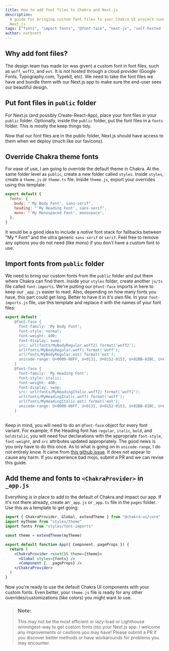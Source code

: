 ```yaml
---
title: How to add font files to Chakra and Next.js
description:
  A guide for bringing custom font files to your Chakra UI project running on
  Next.js
tags: ["fonts", "import fonts", "@font-face", "next-js", "self-hosted fonts"]
author: notbrett
---
```


## Why add font files?

The design team has made (or was given) a custom font in font files, such as
`woff`, `woff2`, and `eot`. It is not hosted through a cloud provider (Google
Fonts, Typography.com, Typekit, etc). We need to take the font files we have and
bundle them with our Next.js app to make sure the end-user sees our beautiful
design.

## Put font files in `public` folder

For Next.js (and possibly Create-React-App), place your font files in your
`public` folder. Optionally, inside the `public` folder, put the font files in a
`fonts` folder. This is mostly the keep things tidy.

Now that our font files are in the public folder, Next.js should have access to
them when we deploy (much like our favicons).

## Override Chakra theme fonts

For ease of use, I am going to override the default theme in Chakra. At the same
folder level as `public`, create a new folder called `styles`. Inside `styles`,
create a `theme.js` or `theme.ts` file. Inside `theme.js`, export your overrides
using this template:

```js
export default {
  fonts: {
    body: "'My Body Font', sans-serif",
    heading: "'My Heading Font', sans-serif",
    mono: "'My Monospaced Font', monospace",
  },
}
```

It would be a good idea to include a _native_ font stack for fallbacks between
"My \* Font" and the ultra generic `sans-serif` or `serif`. Feel free to remove
any options you do not need (like mono) if you don't have a custom font to use.

## Import fonts from `public` folder

We need to bring our custom fonts from the `public` folder and put them where
Chakra can find them. Inside your `styles` folder, create another `js/ts` file
called `font-imports`. We're putting our `@font-face` imports in here to keep
our `_app.js` easier to read. Also, depending on how many fonts you have, this
part could get long. Better to have it in it's own file. In your
`font-imports.js` file, use this template and replace it with the names of your
font files:

```js
export default `
    @font-face {
      font-family: 'My Body Font';
      font-style: normal;
      font-weight: 400;
      font-display: swap;
      src: url(fonts/MyBodyRegular.woff2) format('woff2');
      url(fonts/MyBodyRegular.woff) format('woff');
      url(fonts/MyBodyRegular.eot) format('eot');
      unicode-range: U+0000-00FF, U+0131, U+0152-0153, U+02BB-02BC, U+02C6, U+02DA, U+02DC, U+2000-206F, U+2074, U+20AC, U+2122, U+2191, U+2193, U+2212, U+2215, U+FEFF, U+FFFD;
    }
    @font-face {
      font-family: 'My Heading Font';
      font-style: italic;
      font-weight: 400;
      font-display: swap;
      src: url(fonts/MyHeadingItalic.woff2) format('woff2');
      url(fonts/MyHeadingItalic.woff) format('woff');
      url(fonts/MyHeadingItalic.eot) format('eot');
      unicode-range: U+0000-00FF, U+0131, U+0152-0153, U+02BB-02BC, U+02C6, U+02DA, U+02DC, U+2000-206F, U+2074, U+20AC, U+2122, U+2191, U+2193, U+2212, U+2215, U+FEFF, U+FFFD;
    }
  `
```

Keep in mind, you will need to do an `@font-face` object for every font variant.
For example, if the Heading font has `regular`, `italic`, `bold`, and
`bolditalic`, you will need four declarations with the appropriate `font-style`,
`font-weight`, and `src` attributes updated appropriately. The good news is you
only have to do this once. As to what is going on in `unicode-range`, I do not
entirely know. It came from
[this github issue](https://github.com/chakra-ui/chakra-ui/issues/1791). It does
not appear to cause any harm. If you experience bad mojo, submit a PR and we can
revise this guide.

## Add theme and fonts to `<ChakraProvider>` in `_app.js`

Everything is in place to add to the default of Chakra and impact our app. If
it's not there already, create an `_app.js` or `_app.ts` file in the `pages`
folder. Use this as a template to get going:

```jsx
import { ChakraProvider, Global, extendTheme } from "@chakra-ui/core"
import myTheme from "styles/theme"
import fonts from "styles/font-imports"

const theme = extendTheme(myTheme)

export default function App({ Component, pageProps }) {
  return (
    <ChakraProvider resetCSS theme={theme}>
      <Global styles={fonts} />
      <Component {...pageProps} />
    </ChakraProvider>
  )
}
```

Now you're ready to use the default Chakra UI components with your custom fonts.
Even better, your `theme.js` file is ready for any other
overrides/customizations (like colors) you might want to use.

> ### Note:
>
> This may not be the most efficient or lazy-load or Lighthouse winningest-way
> to get custom fonts into your Next.js app. I welcome any improvements or
> cautions you may have! Please submit a PR if you discover better methods or
> have workarounds for problems you may encounter.
